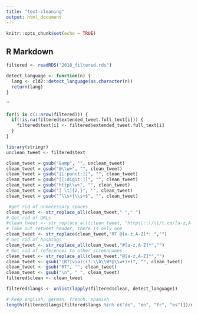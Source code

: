 ```yaml
---
title: "text-cleaning"
output: html_document
---
```


```r
knitr::opts_chunk$set(echo = TRUE)
```

## R Markdown

```r
filtered <- readRDS("2018_filtered.rds")

detect_language <- function(n) {
  lang <- cld2::detect_language(as.character(n))
  return(lang)
}
```

``


```r
for(i in c(1:nrow(filtered))) {
  if(!is.na(filtered$extended_tweet.full_text[i])) {
    filtered$text[i] <- filtered$extended_tweet.full_text[i]
  }
}
```


```r
library(stringr)
unclean_tweet <- filtered$text

clean_tweet = gsub("&amp", "", unclean_tweet)
clean_tweet = gsub("@\\w+", "", clean_tweet)
clean_tweet = gsub("[[:punct:]]", "", clean_tweet)
clean_tweet = gsub("[[:digit:]]", "", clean_tweet)
clean_tweet = gsub("http\\w+", "", clean_tweet)
clean_tweet = gsub("[ \t]{2,}", "", clean_tweet)
clean_tweet = gsub("^\\s+|\\s+$", "", clean_tweet)

 #get rid of unnecessary spaces
clean_tweet <- str_replace_all(clean_tweet," "," ")
# Get rid of URLs
#clean_tweet <- str_replace_all(clean_tweet, "http\\:\\/\\/t.co/[a-z,A-Z,0-9]*{8}","")
# Take out retweet header, there is only one
clean_tweet <- str_replace(clean_tweet,"RT @[a-z,A-Z]*: ","")
# Get rid of hashtags
clean_tweet <- str_replace_all(clean_tweet,"#[a-z,A-Z]*","")
# Get rid of references to other screennames
clean_tweet <- str_replace_all(clean_tweet,"@[a-z,A-Z]*","") 
clean_tweet <- gsub("(RT|via)((?:\\b\\W*@\\w+)+)", "", clean_tweet)
clean_tweet <- gsub("RT", "", clean_tweet)
clean_tweet <- gsub("\n", " ", clean_tweet)
filtered$clean <- clean_tweet
```



```r
filtered$langs <- unlist(lapply(filtered$clean, detect_language))

# Keep english, german, french, spanish
length(filtered$langs[filtered$langs %in% c("de", "en", "fr", "es")])/nrow(filtered)
```